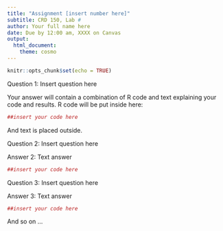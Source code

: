 ```yaml
---
title: "Assignment [insert number here]"
subtitle: CRD 150, Lab #
author: Your full name here
date: Due by 12:00 am, XXXX on Canvas
output: 
  html_document:
    theme: cosmo
---
```



```r
knitr::opts_chunk$set(echo = TRUE)
```

Question 1: Insert question here

Your answer will contain a combination of R code and text explaining your code and results. R code will be put inside here:

```r
##insert your code here
```

And text is placed outside.  

Question 2: Insert question here

Answer 2: Text answer

```r
##insert your code here
```

Question 3: Insert question here

Answer 3: Text answer

```r
##insert your code here
```

And so on ...


